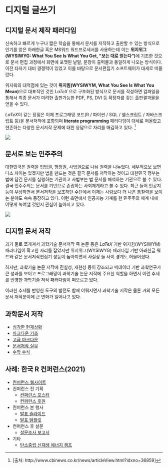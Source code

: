 # 디지털 글쓰기

## 디지털 문서 제작 패러다임

신속하고 빠르게 누구나 짧은 학습을 통해서 문서를 저작하고 출판할 수 있는 방식으로 인기를 얻은 아래한글 혹은 MS워드 워드프로세서를 사용하는데 이는 **위지위그(WYSIWYG: What You See Is What You Get, "보는 대로 얻는다")**에 기초한 것으로 문서 편집 과정에서 화면에 포맷된 낱말, 문장이 출력물과 동일하게 나오는 방식이다. 이전 타자기 대비 경쟁력이 있었고 이를 바탕으로 문서편집기 소프트웨어가 대세로 떠올랐다.

위지윅의 대척점에 있는 것이 **위지윔(WYSIWYM, What You See Is What You Mean)**으로 대표적인 것인 $LaTeX$ 으로 구조화된 방식으로 문서를 작성하면 컴파일을 통해서 최종 문서가 미려한 출판가능한 PDF, PS, DVI 등 확장자를 갖는 출판결과물을 얻을 수 있다.

$LaTeX$이 갖는 장점은 이제 프로그래밍 코드(R / 파이썬 / SQL / 쉘스크립트 / 자바스크립트 등)을 문서저작에 포함되며 **literate programming** 패러다임이 대세로 떠올랐고 현존하는 다양한 문서저작 문제에 대한 응답으로 자리를 매김하고 있다. [^image-ref]

[^image-ref]: [출처: http://www.cbinews.co.kr/news/articleView.html?idxno=36859]

![](images/digital-writing-paradigm-shift.png)

## 문서로 보는 민주주의

대한민국은 권력을 입법권, 행정권, 사법권으로 나눠 권력을 나누었다. 세부적으보 보면 다소 차이는 있겠지만 법을 만드는 것은 결국 문서를 저작하는 것이고 대한민국 정부는 법에 담긴 문서를 실행하는 기관이고 사법부는 법 문서를 해석하는 기관으로 볼 수 있다. 결국 민주주의는 문서를 기반으로 존립하는 사회체계라고 볼 수 있다. 최근 들어 인공지능이 부상하면서 문서저작을 보조하던 수단에서 이제는 사람보다 더 나은 통찰력을 보이는 분야도 속속 등장하고 있다. 이런 측면에서 인공지능 기계를 현 민주주의 체계 내에 어떻게 녹여낼 것인지 관심이 높아지고 있다.


![](images/three-pillar.png)

## 디지털 문서 저작

과거 둘로 쪼개져서 과학기술 문서저작 즉 논문 등은 $LaTeX$ 기반 위지윔(WYSIWYM) 패러다임이 확고한 자리를 잡았지만 위지위그(WYSIWYG) 패러다임 기반 아래한글 워드와 같은 문서저작편집기 성능이 높아지면서 사실상 둘 사이 경계도 허물어졌다.

하지만, 과학기술 논문 저작에 진실성, 재현성 등이 강조되고 빅데이터 기반 과학연구가 큰 성과를 보이고 프로그래밍이 과학기술 논문 저작에 주요한 역할을 하면서 이런 추세를 반영한 과학기술 저작 패러다임이 떠오르고 있다.

이러한 추세를 반영한 도구의 발전도 함께 이뤄지면서 과학기술 저작은 물론 거의 모든 문서 저작분야에 큰 변화가 일어나고 있다.

<!-- ![](images/digital-writing.gif) -->

## 과학문서 저작

- [심각한 현재상황](http://statkclee.github.io/modern-scientific-authoring/01-mess-kr.html)
- [마크다운 기초](http://statkclee.github.io/modern-scientific-authoring/02-markdown-kr.html)
- [고급 마크다운](http://statkclee.github.io/modern-scientific-authoring/03-advanced-kr.html)
- [문서저작 실무](http://aispiration.com/comp_document/rmarkdown-in-production.html)
- [수학 수식](http://aispiration.com/comp_document/cd-latex.html)

## 사례: 한국 R 컨퍼런스(2021)

- [컨퍼런스 웹사이트](https://github.com/tidyverse-korea/rconf)
- 컨퍼런스 전 기획
    - [컨퍼런스 포스터](https://github.com/tidyverse-korea/poster)
    - [컨퍼런스 후원](https://github.com/tidyverse-korea/sponsor)
- 컨퍼런스 본 행사
    - [발표 슬라이드](http://aispiration.com/ds-authoring/useR-r-user-community.html#1)
    - [발표 템플릿](https://github.com/tidyverse-korea/templates)
- 컨퍼런스 후 설문    
    - [설문조사 보고서](https://github.com/tidyverse-korea/rconf-2021-survey)
- 기타
    - [탄소중립 신재생 에너지 캠프](https://github.com/tidyverse-korea/renewable)

